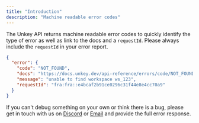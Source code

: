 ```yaml
---
title: "Introduction"
description: "Machine readable error codes"
---
```



The Unkey API returns machine readable error codes to quickly identify the type of error as well as link to the docs and a `requestId`. Please always include the `requestId` in your error report.

```json JSON response
{
  "error": {
    "code": "NOT_FOUND",
    "docs": "https://docs.unkey.dev/api-reference/errors/code/NOT_FOUND",
    "message": "unable to find workspace ws_123",
    "requestId": "fra:fra::e4bcaf2b91ce0296c31f44e8e4cc70a9"
  }
}
```

If you can't debug something on your own or think there is a bug, please get in touch with us on [Discord](https://unkey.dev/discord) or [Email](mailto:andreas@unkey.dev) and provide the full error response.

